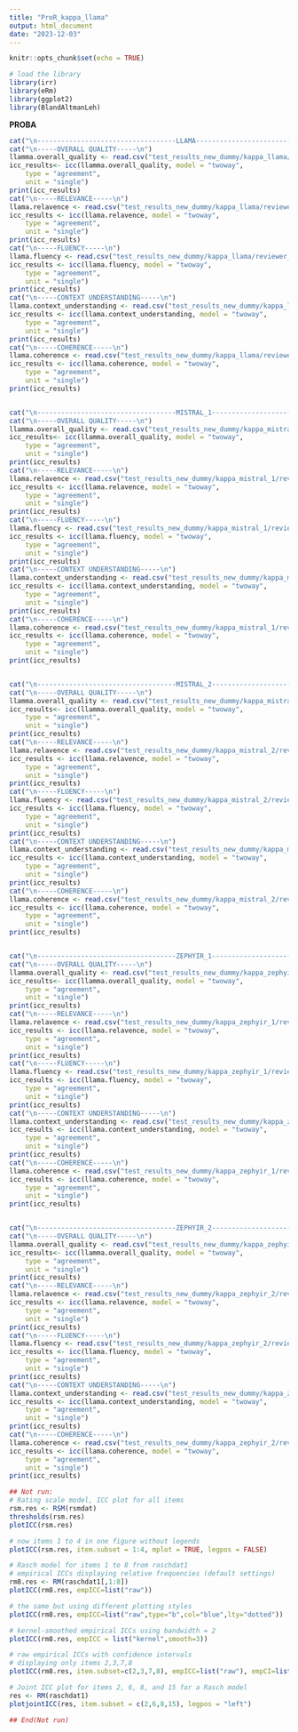 ```yaml
---
title: "ProR_kappa_llama"
output: html_document
date: "2023-12-03"
---
```


```r
knitr::opts_chunk$set(echo = TRUE)

# load the library
library(irr)
library(eRm)
library(ggplot2)
library(BlandAltmanLeh)
```

**PROBA**

```r
cat("\n-----------------------------------LLAMA-----------------------------------\n")
cat("\n-----OVERALL QUALITY-----\n")
llamma.overall_quality <- read.csv("test_results_new_dummy/kappa_llama/reviewer_scores_overall_quality.csv")
icc_results<- icc(llamma.overall_quality, model = "twoway",
    type = "agreement", 
    unit = "single")
print(icc_results)
cat("\n-----RELEVANCE-----\n")
llama.relavence <- read.csv("test_results_new_dummy/kappa_llama/reviewer_scores_relevance.csv")
icc_results <- icc(llama.relavence, model = "twoway",
    type = "agreement", 
    unit = "single")
print(icc_results)
cat("\n-----FLUENCY-----\n")
llama.fluency <- read.csv("test_results_new_dummy/kappa_llama/reviewer_scores_fluency.csv")
icc_results <- icc(llama.fluency, model = "twoway",
    type = "agreement", 
    unit = "single")
print(icc_results)
cat("\n-----CONTEXT UNDERSTANDING-----\n")
llama.context_understanding <- read.csv("test_results_new_dummy/kappa_llama/reviewer_scores_context_understanding.csv")
icc_results <- icc(llama.context_understanding, model = "twoway",
    type = "agreement", 
    unit = "single")
print(icc_results)
cat("\n-----COHERENCE-----\n")
llama.coherence <- read.csv("test_results_new_dummy/kappa_llama/reviewer_scores_coherence.csv")
icc_results <- icc(llama.coherence, model = "twoway",
    type = "agreement", 
    unit = "single")
print(icc_results)


cat("\n-----------------------------------MISTRAL_1-----------------------------------\n")
cat("\n-----OVERALL QUALITY-----\n")
llamma.overall_quality <- read.csv("test_results_new_dummy/kappa_mistral_1/reviewer_scores_overall_quality.csv")
icc_results<- icc(llamma.overall_quality, model = "twoway",
    type = "agreement", 
    unit = "single")
print(icc_results)
cat("\n-----RELEVANCE-----\n")
llama.relavence <- read.csv("test_results_new_dummy/kappa_mistral_1/reviewer_scores_relevance.csv")
icc_results <- icc(llama.relavence, model = "twoway",
    type = "agreement", 
    unit = "single")
print(icc_results)
cat("\n-----FLUENCY-----\n")
llama.fluency <- read.csv("test_results_new_dummy/kappa_mistral_1/reviewer_scores_fluency.csv")
icc_results <- icc(llama.fluency, model = "twoway",
    type = "agreement", 
    unit = "single")
print(icc_results)
cat("\n-----CONTEXT UNDERSTANDING-----\n")
llama.context_understanding <- read.csv("test_results_new_dummy/kappa_mistral_1/reviewer_scores_context_understanding.csv")
icc_results <- icc(llama.context_understanding, model = "twoway",
    type = "agreement", 
    unit = "single")
print(icc_results)
cat("\n-----COHERENCE-----\n")
llama.coherence <- read.csv("test_results_new_dummy/kappa_mistral_1/reviewer_scores_coherence.csv")
icc_results <- icc(llama.coherence, model = "twoway",
    type = "agreement", 
    unit = "single")
print(icc_results)


cat("\n-----------------------------------MISTRAL_2-----------------------------------\n")
cat("\n-----OVERALL QUALITY-----\n")
llamma.overall_quality <- read.csv("test_results_new_dummy/kappa_mistral_2/reviewer_scores_overall_quality.csv")
icc_results<- icc(llamma.overall_quality, model = "twoway",
    type = "agreement", 
    unit = "single")
print(icc_results)
cat("\n-----RELEVANCE-----\n")
llama.relavence <- read.csv("test_results_new_dummy/kappa_mistral_2/reviewer_scores_relevance.csv")
icc_results <- icc(llama.relavence, model = "twoway",
    type = "agreement", 
    unit = "single")
print(icc_results)
cat("\n-----FLUENCY-----\n")
llama.fluency <- read.csv("test_results_new_dummy/kappa_mistral_2/reviewer_scores_fluency.csv")
icc_results <- icc(llama.fluency, model = "twoway",
    type = "agreement", 
    unit = "single")
print(icc_results)
cat("\n-----CONTEXT UNDERSTANDING-----\n")
llama.context_understanding <- read.csv("test_results_new_dummy/kappa_mistral_2/reviewer_scores_context_understanding.csv")
icc_results <- icc(llama.context_understanding, model = "twoway",
    type = "agreement", 
    unit = "single")
print(icc_results)
cat("\n-----COHERENCE-----\n")
llama.coherence <- read.csv("test_results_new_dummy/kappa_mistral_2/reviewer_scores_coherence.csv")
icc_results <- icc(llama.coherence, model = "twoway",
    type = "agreement", 
    unit = "single")
print(icc_results)


cat("\n-----------------------------------ZEPHYIR_1-----------------------------------\n")
cat("\n-----OVERALL QUALITY-----\n")
llamma.overall_quality <- read.csv("test_results_new_dummy/kappa_zephyir_1/reviewer_scores_overall_quality.csv")
icc_results<- icc(llamma.overall_quality, model = "twoway",
    type = "agreement", 
    unit = "single")
print(icc_results)
cat("\n-----RELEVANCE-----\n")
llama.relavence <- read.csv("test_results_new_dummy/kappa_zephyir_1/reviewer_scores_relevance.csv")
icc_results <- icc(llama.relavence, model = "twoway",
    type = "agreement", 
    unit = "single")
print(icc_results)
cat("\n-----FLUENCY-----\n")
llama.fluency <- read.csv("test_results_new_dummy/kappa_zephyir_1/reviewer_scores_fluency.csv")
icc_results <- icc(llama.fluency, model = "twoway",
    type = "agreement", 
    unit = "single")
print(icc_results)
cat("\n-----CONTEXT UNDERSTANDING-----\n")
llama.context_understanding <- read.csv("test_results_new_dummy/kappa_zephyir_1/reviewer_scores_context_understanding.csv")
icc_results <- icc(llama.context_understanding, model = "twoway",
    type = "agreement", 
    unit = "single")
print(icc_results)
cat("\n-----COHERENCE-----\n")
llama.coherence <- read.csv("test_results_new_dummy/kappa_zephyir_1/reviewer_scores_coherence.csv")
icc_results <- icc(llama.coherence, model = "twoway",
    type = "agreement", 
    unit = "single")
print(icc_results)


cat("\n-----------------------------------ZEPHYIR_2-----------------------------------\n")
cat("\n-----OVERALL QUALITY-----\n")
llamma.overall_quality <- read.csv("test_results_new_dummy/kappa_zephyir_2/reviewer_scores_overall_quality.csv")
icc_results<- icc(llamma.overall_quality, model = "twoway",
    type = "agreement", 
    unit = "single")
print(icc_results)
cat("\n-----RELEVANCE-----\n")
llama.relavence <- read.csv("test_results_new_dummy/kappa_zephyir_2/reviewer_scores_relevance.csv")
icc_results <- icc(llama.relavence, model = "twoway",
    type = "agreement", 
    unit = "single")
print(icc_results)
cat("\n-----FLUENCY-----\n")
llama.fluency <- read.csv("test_results_new_dummy/kappa_zephyir_2/reviewer_scores_fluency.csv")
icc_results <- icc(llama.fluency, model = "twoway",
    type = "agreement", 
    unit = "single")
print(icc_results)
cat("\n-----CONTEXT UNDERSTANDING-----\n")
llama.context_understanding <- read.csv("test_results_new_dummy/kappa_zephyir_2/reviewer_scores_context_understanding.csv")
icc_results <- icc(llama.context_understanding, model = "twoway",
    type = "agreement", 
    unit = "single")
print(icc_results)
cat("\n-----COHERENCE-----\n")
llama.coherence <- read.csv("test_results_new_dummy/kappa_zephyir_2/reviewer_scores_coherence.csv")
icc_results <- icc(llama.coherence, model = "twoway",
    type = "agreement", 
    unit = "single")
print(icc_results)


```
```r
## Not run: 
# Rating scale model, ICC plot for all items
rsm.res <- RSM(rsmdat)
thresholds(rsm.res)
plotICC(rsm.res)

# now items 1 to 4 in one figure without legends
plotICC(rsm.res, item.subset = 1:4, mplot = TRUE, legpos = FALSE)

# Rasch model for items 1 to 8 from raschdat1
# empirical ICCs displaying relative frequencies (default settings)
rm8.res <- RM(raschdat1[,1:8])
plotICC(rm8.res, empICC=list("raw"))

# the same but using different plotting styles
plotICC(rm8.res, empICC=list("raw",type="b",col="blue",lty="dotted"))

# kernel-smoothed empirical ICCs using bandwidth = 2
plotICC(rm8.res, empICC = list("kernel",smooth=3))

# raw empirical ICCs with confidence intervals
# displaying only items 2,3,7,8
plotICC(rm8.res, item.subset=c(2,3,7,8), empICC=list("raw"), empCI=list())

# Joint ICC plot for items 2, 6, 8, and 15 for a Rasch model
res <- RM(raschdat1)
plotjointICC(res, item.subset = c(2,6,8,15), legpos = "left")

## End(Not run)
```

